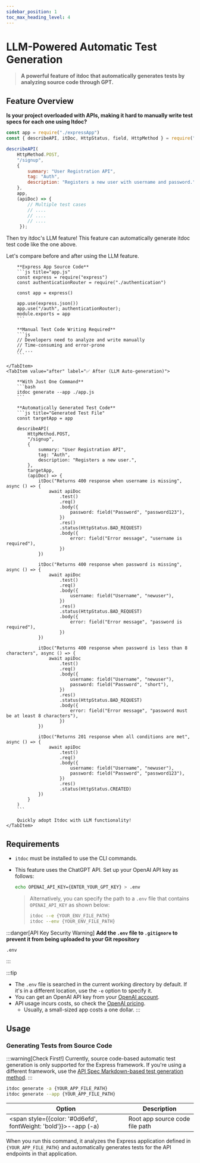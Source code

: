 ```yaml
---
sidebar_position: 1
toc_max_heading_level: 4
---
```



# LLM-Powered Automatic Test Generation

> **A powerful feature of itdoc that automatically generates tests by analyzing source code through GPT.**

## Feature Overview

**Is your project overloaded with APIs, making it hard to manually write test specs for each one using Itdoc?**

```js
const app = require("./expressApp")
const { describeAPI, itDoc, HttpStatus, field, HttpMethod } = require("itdoc")

describeAPI(
    HttpMethod.POST,
    "/signup",
    {
        summary: "User Registration API",
        tag: "Auth",
        description: "Registers a new user with username and password.",
    },
    app,
    (apiDoc) => {
        // Multiple test cases
        // ....
        // ....
        // ....
     });
```

Then try itdoc's LLM feature! This feature can automatically generate itdoc test code like the one above.

Let's compare before and after using the LLM feature.

<Tabs>
    <TabItem value="before" label="🚫 Before (Manual)" default>

        **Express App Source Code**
        ```js title="app.js"
        const express = require("express")
        const authenticationRouter = require("./authentication")

        const app = express()

        app.use(express.json())
        app.use("/auth", authenticationRouter);
        module.exports = app
        ```

        **Manual Test Code Writing Required**
        ```js
        // Developers need to analyze and write manually
        // Time-consuming and error-prone
        // ...
        ```

    </TabItem>
    <TabItem value="after" label="✅ After (LLM Auto-generation)">

        **With Just One Command**
        ```bash
        itdoc generate --app ./app.js
        ```

        **Automatically Generated Test Code**
        ```js title="Generated Test File"
        const targetApp = app

        describeAPI(
            HttpMethod.POST,
            "/signup",
            {
                summary: "User Registration API",
                tag: "Auth",
                description: "Registers a new user.",
            },
            targetApp,
            (apiDoc) => {
                itDoc("Returns 400 response when username is missing", async () => {
                    await apiDoc
                        .test()
                        .req()
                        .body({
                            password: field("Password", "password123"),
                        })
                        .res()
                        .status(HttpStatus.BAD_REQUEST)
                        .body({
                            error: field("Error message", "username is required"),
                        })
                })

                itDoc("Returns 400 response when password is missing", async () => {
                    await apiDoc
                        .test()
                        .req()
                        .body({
                            username: field("Username", "newuser"),
                        })
                        .res()
                        .status(HttpStatus.BAD_REQUEST)
                        .body({
                            error: field("Error message", "password is required"),
                        })
                })

                itDoc("Returns 400 response when password is less than 8 characters", async () => {
                    await apiDoc
                        .test()
                        .req()
                        .body({
                            username: field("Username", "newuser"),
                            password: field("Password", "short"),
                        })
                        .res()
                        .status(HttpStatus.BAD_REQUEST)
                        .body({
                            error: field("Error message", "password must be at least 8 characters"),
                        })
                })

                itDoc("Returns 201 response when all conditions are met", async () => {
                    await apiDoc
                        .test()
                        .req()
                        .body({
                            username: field("Username", "newuser"),
                            password: field("Password", "password123"),
                        })
                        .res()
                        .status(HttpStatus.CREATED)
                })
            }
        )
        ```

        Quickly adopt Itdoc with LLM functionality!
    </TabItem>
</Tabs>

## Requirements

- `itdoc` must be installed to use the CLI commands.

- This feature uses the ChatGPT API. Set up your OpenAI API key as follows:

  ```bash title="Add your key to the .env file like this"
  echo OPENAI_API_KEY={ENTER_YOUR_GPT_KEY} > .env
  ```

  > Alternatively, you can specify the path to a `.env` file that contains `OPENAI_API_KEY` as shown below:
  > ```bash
  > itdoc --e {YOUR_ENV_FILE_PATH}
  > itdoc --env {YOUR_ENV_FILE_PATH}
  > ```


:::danger[API Key Security Warning]
**Add the `.env` file to `.gitignore` to prevent it from being uploaded to your Git repository**

```bash title="Content to add to .gitignore"
.env
```
:::

:::tip
- The `.env` file is searched in the current working directory by default. If it's in a different location, use the `-e` option to specify it.
- You can get an OpenAI API key from your [OpenAI account](https://platform.openai.com/signup).
- API usage incurs costs, so check the [OpenAI pricing](https://openai.com/pricing).
  - Usually, a small-sized app costs a one dollar.
:::

## Usage

### Generating Tests from Source Code

:::warning[Check First!]
Currently, source code-based automatic test generation is only supported for the Express framework. If you're using a different framework, use the [API Spec Markdown-based test generation method](#generating-tests-from-api-spec-markdown).
:::

```bash
itdoc generate -a {YOUR_APP_FILE_PATH}
itdoc generate --app {YOUR_APP_FILE_PATH}
```

| Option                                                                 | Description                    |
|------------------------------------------------------------------------|--------------------------------|
| <span style={{color: '#0d6efd', fontWeight: 'bold'}}>--app (-a)</span> | Root app source code file path |

When you run this command, it analyzes the Express application defined in `{YOUR_APP_FILE_PATH}` and automatically generates tests for the API endpoints in that application. 